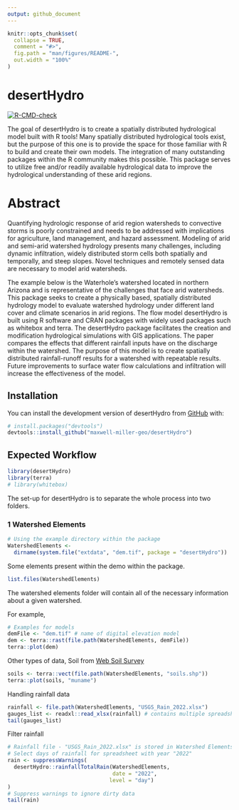 ```yaml
---
output: github_document
---
```


<!-- README.md is generated from README.Rmd. Please edit that file -->

```r
knitr::opts_chunk$set(
  collapse = TRUE,
  comment = "#>",
  fig.path = "man/figures/README-",
  out.width = "100%"
)
```

# desertHydro

<!-- badges: start -->
[![R-CMD-check](https://github.com/maxwell-miller-geo/desertHydro/actions/workflows/R-CMD-check.yaml/badge.svg)](https://github.com/maxwell-miller-geo/desertHydro/actions/workflows/R-CMD-check.yaml)
<!-- badges: end -->

The goal of desertHydro is to create a spatially distributed hydrological model
built with R tools! Many spatially distributed hydrological tools exist, but the purpose of this one
is to provide the space for those familiar with R to build and create their own models. The integration of many outstanding packages within the R community makes this possible. This package serves to utilize free and/or readily available hydrological data to improve the hydrological understanding of these arid regions.

# Abstract

Quantifying hydrologic response of arid region watersheds to convective storms is poorly constrained and needs to be addressed with implications for agriculture, land management, and hazard assessment. Modeling of arid and semi-arid watershed hydrology presents many challenges, including dynamic infiltration, widely distributed storm cells both spatially and temporally, and steep slopes. Novel techniques and remotely sensed data are necessary to model arid watersheds. 

The example below is the Waterhole’s watershed located in northern Arizona and is representative of the challenges that face arid watersheds. This package seeks to create a physically based, spatially distributed hydrology model to evaluate watershed hydrology under different land cover and climate scenarios in arid regions. The flow model desertHydro is built using R software and CRAN packages with widely used packages such as whitebox and terra. The desertHydro package facilitates the creation and modification hydrological simulations with GIS applications. The paper compares the effects that different rainfall inputs have on the discharge within the watershed. The purpose of this model is to create spatially distributed rainfall-runoff results for a watershed with repeatable results. 
Future improvements to surface water flow calculations and infiltration will increase the effectiveness of the model. 

## Installation

You can install the development version of desertHydro from [GitHub](https://github.com/) with:

``` r
# install.packages("devtools")
devtools::install_github("maxwell-miller-geo/desertHydro")
```

## Expected Workflow

```r
library(desertHydro)
library(terra)
# library(whitebox)
```

The set-up for desertHydro is to separate the whole process into two folders.

### 1 Watershed Elements
```r
# Using the example directory within the package
WatershedElements <- 
  dirname(system.file("extdata", "dem.tif", package = "desertHydro")) 
```
Some elements present within the demo within the package.
```r
list.files(WatershedElements)
```

The watershed elements folder will contain all of the necessary information about a given watershed.

For example,
```r
# Examples for models
demFile <- "dem.tif" # name of digital elevation model
dem <- terra::rast(file.path(WatershedElements, demFile))
terra::plot(dem)
```
Other types of data, Soil from [Web Soil Survey](https://websoilsurvey.nrcs.usda.gov/app/ "Soil App")
```r
soils <- terra::vect(file.path(WatershedElements, "soils.shp"))
terra::plot(soils, "muname")
```

Handling rainfall data
```r
rainfall <- file.path(WatershedElements, "USGS_Rain_2022.xlsx")
gauges_list <- readxl::read_xlsx(rainfall) # contains multiple spreadsheets
tail(gauges_list)
```
Filter rainfall
```r
# Rainfall file - "USGS_Rain_2022.xlsx" is stored in Watershed Elements
# Select days of rainfall for spreadsheet with year "2022"
rain <- suppressWarnings(
  desertHydro::rainfallTotalRain(WatershedElements,
                                 date = "2022", 
                                level = "day")
)
# Suppress warnings to ignore dirty data
tail(rain)
```


